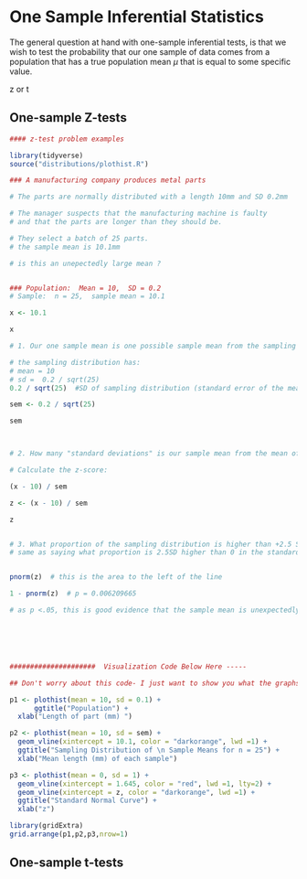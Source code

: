 # One Sample Inferential Statistics

The general question at hand with one-sample inferential tests, is that we wish to test the probability that  our one sample of data comes from a population that has a true population mean $\mu$ that is equal to some specific value.


z  or  t


## One-sample Z-tests


```r







#### z-test problem examples

library(tidyverse)
source("distributions/plothist.R")

### A manufacturing company produces metal parts 

# The parts are normally distributed with a length 10mm and SD 0.2mm

# The manager suspects that the manufacturing machine is faulty
# and that the parts are longer than they should be.

# They select a batch of 25 parts.
# the sample mean is 10.1mm 

# is this an unepectedly large mean ?


### Population:  Mean = 10,  SD = 0.2
# Sample:  n = 25,  sample mean = 10.1

x <- 10.1

x

# 1. Our one sample mean is one possible sample mean from the sampling distribution of sample means.

# the sampling distribution has:
# mean = 10
# sd =  0.2 / sqrt(25)
0.2 / sqrt(25)  #SD of sampling distribution (standard error of the mean)

sem <- 0.2 / sqrt(25)

sem



# 2. How many "standard deviations" is our sample mean from the mean of the sampling distribution?

# Calculate the z-score:

(x - 10) / sem

z <- (x - 10) / sem

z


# 3. What proportion of the sampling distribution is higher than +2.5 SDs than the mean?
# same as saying what proportion is 2.5SD higher than 0 in the standard normal curve.


pnorm(z)  # this is the area to the left of the line

1 - pnorm(z)  # p = 0.006209665

# as p <.05, this is good evidence that the sample mean is unexpectedly large.






#####################  Visualization Code Below Here -----

## Don't worry about this code- I just want to show you what the graphs look like

p1 <- plothist(mean = 10, sd = 0.1) +
      ggtitle("Population") +
  xlab("Length of part (mm) ")

p2 <- plothist(mean = 10, sd = sem) +
  geom_vline(xintercept = 10.1, color = "darkorange", lwd =1) +
  ggtitle("Sampling Distribution of \n Sample Means for n = 25") +
  xlab("Mean length (mm) of each sample")

p3 <- plothist(mean = 0, sd = 1) +
  geom_vline(xintercept = 1.645, color = "red", lwd =1, lty=2) +
  geom_vline(xintercept = z, color = "darkorange", lwd =1) +
  ggtitle("Standard Normal Curve") +
  xlab("z")

library(gridExtra)
grid.arrange(p1,p2,p3,nrow=1)

```







## One-sample t-tests





